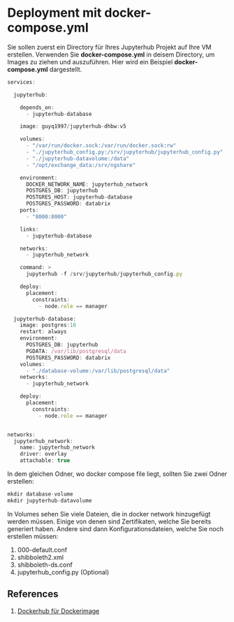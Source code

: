 # Deployment mit docker-compose.yml

Sie sollen zuerst ein Directory für Ihres Jupyterhub Projekt auf Ihre VM erstellen. 
Verwenden Sie **docker-compose.yml** in deisem Directory, um Images zu ziehen und auszuführen.
Hier wird ein Beispiel **docker-compose.yml** dargestellt.

```js
services:

  jupyterhub:

    depends_on:
      - jupyterhub-database

    image: guyq1997/jupyterhub-dhbw:v5

    volumes:
      - "/var/run/docker.sock:/var/run/docker.sock:rw"
      - "./jupyterhub_config.py:/srv/jupyterhub/jupyterhub_config.py"
      - "./jupyterhub-datavolume:/data"
      - "/opt/exchange_data:/srv/ngshare"

    environment:
      DOCKER_NETWORK_NAME: jupyterhub_network
      POSTGRES_DB: jupyterhub
      POSTGRES_HOST: jupyterhub-database
      POSTGRES_PASSWORD: databrix
    ports:
      - "8000:8000"

    links:
      - jupyterhub-database

    networks:
      - jupyterhub_network

    command: >
      jupyterhub -f /srv/jupyterhub/jupyterhub_config.py

    deploy:
      placement:
        constraints:
          - node.role == manager

  jupyterhub-database:
    image: postgres:16
    restart: always
    environment:
      POSTGRES_DB: jupyterhub
      PGDATA: /var/lib/postgresql/data
      POSTGRES_PASSWORD: databrix
    volumes:
      - "./database-volume:/var/lib/postgresql/data"
    networks:
      - jupyterhub_network

    deploy:
      placement:
        constraints:
          - node.role == manager


networks:
  jupyterhub_network:
    name: jupyterhub_network
    driver: overlay
    attachable: true
```


In dem gleichen Odner, wo docker compose file liegt, sollten Sie zwei Odner erstellen:
```js copy
mkdir database-volume
mkdir jupyterhub-datavolume
```

In Volumes sehen Sie viele Dateien, die in docker network hinzugefügt werden müssen.
Einige von denen sind Zertifikaten, welche Sie bereits generiert haben.
Andere sind dann Konfigurationsdateien, welche Sie noch erstellen müssen:
1. 000-default.conf
2. shibboleth2.xml
3. shibboleth-ds.conf
4. jupyterhub_config.py (Optional)

## References

1. [Dockerhub für Dockerimage](https://hub.docker.com/)
